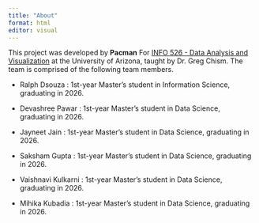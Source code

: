 ```yaml
---
title: "About"
format: html
editor: visual
---
```


This project was developed by **Pacman** For [INFO 526 - Data Analysis and Visualization](https://datavizaz.org/) at the University of Arizona, taught by Dr. Greg Chism. The team is comprised of the following team members.

-   Ralph Dsouza : 1st-year Master's student in Information Science, graduating in 2026.

-   Devashree Pawar : 1st-year Master's student in Data Science, graduating in 2026.

-   Jayneet Jain : 1st-year Master's student in Data Science, graduating in 2026.

-   Saksham Gupta : 1st-year Master's student in Data Science, graduating in 2026.

-   Vaishnavi Kulkarni : 1st-year Master's student in Data Science, graduating in 2026.

-   Mihika Kubadia : 1st-year Master's student in Data Science, graduating in 2026.

